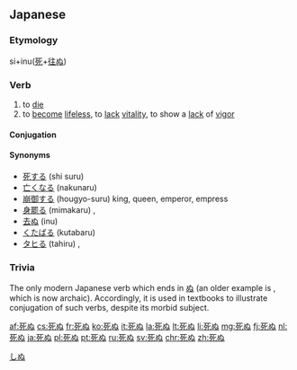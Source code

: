 ==Japanese==
{{ja-kanjitab|し|sort=しぬ|yomi=kun}}

===Etymology===
si+inu([[死]]+[[往ぬ]])

===Verb===
{{ja-verb|type=1|tr=intrans|しぬ}}
# to [[die]]
# to [[become]] [[lifeless]], to [[lack]] [[vitality]], to show a [[lack]] of [[vigor]]

====Conjugation====
{{ja-go-nu|死|し|shi}}

====Synonyms====
* [[死]]する (shi suru) {{qualifier|honorific}}
* [[亡くなる]] (nakunaru) {{qualifier|polite}}
* [[崩御|崩御する]] (hougyo-suru) {{qualifier|most honorific}} king, queen, emperor, empress
* [[身罷る]] (mimakaru) {{qualifier|classic}}, {{qualifier|more honorific}}
* [[去ぬ]] (inu) {{qualifier|classic}}
* [[くたばる]] (kutabaru) {{qualifier|vulgar}}
* [[タヒる]] (tahiru) {{qualifier|slang}}, {{qualifier|net jargon}}

===Trivia===
The only modern Japanese verb which ends in [[ぬ]] (an older example is {{m|ja|去ぬ||to go, to leave|tr=いぬ, inu}}, which is now archaic). Accordingly, it is used in textbooks to illustrate conjugation of such verbs, despite its morbid subject.

[[Category:1000 Japanese basic words|しぬ]]

[[af:死ぬ]]
[[cs:死ぬ]]
[[fr:死ぬ]]
[[ko:死ぬ]]
[[it:死ぬ]]
[[la:死ぬ]]
[[lt:死ぬ]]
[[li:死ぬ]]
[[mg:死ぬ]]
[[fj:死ぬ]]
[[nl:死ぬ]]
[[ja:死ぬ]]
[[pl:死ぬ]]
[[pt:死ぬ]]
[[ru:死ぬ]]
[[sv:死ぬ]]
[[chr:死ぬ]]
[[zh:死ぬ]]